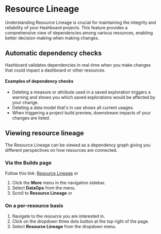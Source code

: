 # Resource Lineage

Understanding Resource Lineage is crucial for maintaining the integrity and reliability of your Hashboard projects. This feature provides a comprehensive view of dependencies among various resources, enabling better decision-making when making changes.

## Automatic dependency checks

Hashboard validates dependencies in real-time when you make changes that could impact a dashboard or other resources. 

#### Examples of dependency checks

- Deleting a measure or attribute used in a saved exploration triggers a warning and shows you which saved explorations would be affected by your change.
- Deleting a data model that's in use shows all current usages.
- When triggering a project build preview, downstream impacts of your changes are listed.

## Viewing resource lineage

The Resource Lineage can be viewed as a dependency graph giving you different perspectives on how resources are connected.

### Via the Builds page

Follow this link: [Resource Lineage](https://hashboard.com/app/p/data-ops#resource_lineage) or

1. Click the **More** menu in the navigation sidebar.
2. Select **DataOps** from the menu.
3. Scroll to **Resource Lineage** or 

### On a per-resource basis

1. Navigate to the resource you are interested in.
2. Click on the dropdown three dots button at the top right of the page.
3. Select **Resource Lineage** from the dropdown menu.